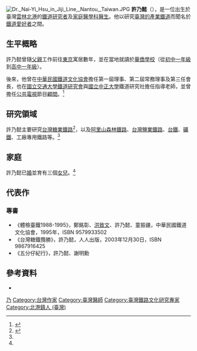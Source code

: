 [[File:Dr._Nai-Yi_Hsu_in_Jiji_Line,_Nantou,_Taiwan.JPG|thumb]]
'''許乃懿'''（{{bd|1960年|4月1日|||catIdx=許}}），是一位出生於臺灣[[雲林|雲林]][[北港鎮_(臺灣)|北港]]的[[鐵道迷|鐵道研究者]]及[[普通科醫生|家庭醫學科醫生]]。他以研究[[臺灣鐵路運輸|臺灣的產業鐵道]]而聞名於[[鐵道愛好者|鐵道愛好者]]之間。

==生平概略==
許乃懿曾隨[[父親|父親]]工作前往[[東京|東京]]寓居數年，並在當地就讀於[[華僑|華僑]][[學校|學校]]（從[[初中一年級|初中一年級]]到[[高中|高中一年級]]）。

後來，他曾在[[中華民國鐵道文化協會|中華民國鐵道文化協會]]擔任第一屆理事、第二屆常務理事及第三任會長，也在[[國立交通大學鐵道研究會|國立交通大學鐵道研究會]]與[[國立中正大學|國立中正大學]]鐵道研究社擔任指導老師，並曾擔任[[公共電視台|公共電視]]節目[[顧問|顧問]]。<ref name=":0">{{Cite journal|title=冷面笑匠糖鐵迷 許乃懿|author=|url=http://mypaper.pchome.com.tw/kuchen/post/1235272143|journal=新台灣新聞周刊|issue=412|doi=|others=|year=2004|volume=|page=|pmid=|deadurl=yes|archiveurl=https://archive.is/20170525173229/http://mypaper.pchome.com.tw/kuchen/post/1235272143|archivedate=2017-05-25|access-date=2017-07-21}}</ref>

==研究領域==
許乃懿主要研究[[台灣糖業鐵路|台灣糖業鐵路]]<ref>{{Cite news|url=http://www.ntdtv.com.tw/b5/20120104/video/84730.html|title=愛追火車 鐵道迷記錄台灣糖業興衰 - 新唐人亞太電視台|newspaper=新唐人亞太電視台|accessdate=2017-05-25|archive-date=2017-09-10|archive-url=https://web.archive.org/web/20170910142809/http://www.ntdtv.com.tw/b5/20120104/video/84730.html|dead-url=no}}</ref>，以及[[阿里山森林鐵路|阿里山森林鐵路]]、[[台灣鹽業鐵路|台灣鹽業鐵路]]、[[台灣鐵路管理局|台鐵]]、[[臺灣礦業鐵路|礦鐵]]、工廠專用鐵路等。<ref name=":0" />

==家庭==
許乃懿已[[結婚|婚]]並育有三個[[女兒|女兒]]。<ref name=":0" />

==代表作==

=== 專書 ===
* 《體檢臺鐵1988-1995》，鄭銘彰、[[洪致文|洪致文]]、許乃懿、童振疆，中華民國鐵道文化協會，1995年，ISBN 9579933502
* 《台灣糖鐵攬勝》，許乃懿，人人出版，2003年12月30日，ISBN 9867916425
* 《五分仔紀行》，許乃懿、謝明勳

==參考資料==
{{Reflist|2}}
* 

{{台灣作家小作品}}
{{台灣鐵路小作品}}
[[Category:許姓|乃]]
[[Category:台灣作家|Category:台灣作家]]
[[Category:臺灣醫師|Category:臺灣醫師]]
[[Category:臺灣鐵路文化研究專家|Category:臺灣鐵路文化研究專家]]
[[Category:北港鎮人_(臺灣)|Category:北港鎮人 (臺灣)]]